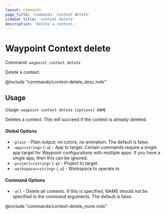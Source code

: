 ```yaml
---
layout: commands
page_title: 'Commands: Context delete'
sidebar_title: 'context delete'
description: 'Delete a context.'
---
```


# Waypoint Context delete

Command: `waypoint context delete`

Delete a context.

@include "commands/context-delete_desc.mdx"

## Usage

Usage: `waypoint context delete [options] NAME`

Deletes a context. This will succeed if the context is already deleted.

#### Global Options

- `-plain` - Plain output: no colors, no animation. The default is false.
- `-app=<string>` (`-a`) - App to target. Certain commands require a single app target for Waypoint configurations with multiple apps. If you have a single app, then this can be ignored.
- `-project=<string>` (`-p`) - Project to target.
- `-workspace=<string>` (`-w`) - Workspace to operate in.

#### Command Options

- `-all` - Delete all contexts. If this is specified, NAME should not be specified in the command arguments. The default is false.

@include "commands/context-delete_more.mdx"
